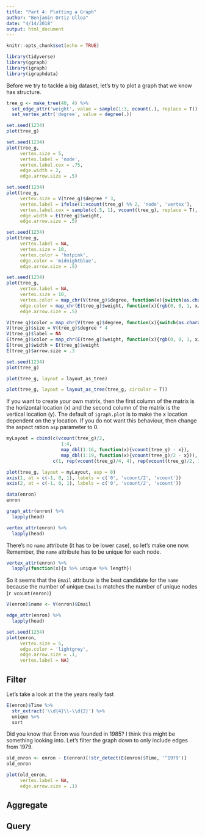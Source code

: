 ```yaml
---
title: "Part 4: Plotting a Graph"
author: "Benjamin Ortiz Ulloa"
date: "4/14/2018"
output: html_document
---
```


```r
knitr::opts_chunk$set(echo = TRUE)
```

```r
library(tidyverse)
library(ggraph)
library(igraph)
library(igraphdata)
```

Before we try to tackle a big dataset, let's try to plot a graph that we know has structure. 

```r
tree_g <- make_tree(40, 4) %>%
  set_edge_attr('weight', value = sample(1:3, ecount(.), replace = T)) %>%
  set_vertex_attr('degree', value = degree(.))
```

```r
set.seed(1234)
plot(tree_g)
```
```r
set.seed(1234)
plot(tree_g,
     vertex.size = 5,
     vertex.label = 'node',
     vertex.label.cex = .75,
     edge.width = 2,
     edge.arrow.size = .5)
```
```r
set.seed(1234)
plot(tree_g,
     vertex.size = V(tree_g)$degree * 3,
     vertex.label = ifelse(1:vcount(tree_g) %% 2, 'node', 'vertex'),
     vertex.label.cex = sample(c(.5, 1), vcount(tree_g), replace = T),
     edge.width = E(tree_g)$weight,
     edge.arrow.size = .5)
```

```r
set.seed(1234)
plot(tree_g,
     vertex.label = NA,
     vertex.size = 10,
     vertex.color = 'hotpink',
     edge.color = 'midnightblue',
     edge.arrow.size = .5)
```

```r
set.seed(1234)
plot(tree_g,
     vertex.label = NA,
     vertex.size = 10,
     vertex.color = map_chr(V(tree_g)$degree, function(x){switch(as.character(x), "4" = 'red', "5" = 'white', "1" = 'blue')}),
     edge.color = map_chr(E(tree_g)$weight, function(x){rgb(0, 0, 1, x/3)}),
     edge.arrow.size = .5)
```

```r
V(tree_g)$color = map_chr(V(tree_g)$degree, function(x){switch(as.character(x), "4" = 'red', "5" = 'white', "1" = 'blue')})
V(tree_g)$size = V(tree_g)$degree * 4
V(tree_g)$label = NA
E(tree_g)$color = map_chr(E(tree_g)$weight, function(x){rgb(0, 0, 1, x/3)})
E(tree_g)$width = E(tree_g)$weight
E(tree_g)$arrow.size = .3
```

```r
set.seed(1234)
plot(tree_g)
```

```r
plot(tree_g, layout = layout_as_tree)
```

```r
plot(tree_g, layout = layout_as_tree(tree_g, circular = T))
```

If you want to create your own matrix, then the first column of the matrix is the horizontal location (x) and the second column of the matrix is the vertical location (y). The default of `igraph.plot` is to make the x location dependent on the y location. If you do not want this behaviour, then change the aspect ration `asp` parameter to 0.

```r
myLayout = cbind(c(vcount(tree_g)/2, 
                    1:4, 
                    map_dbl(1:16, function(x){vcount(tree_g) - x}),
                    map_dbl(1:19, function(x){vcount(tree_g)/2 - x})),
                 c(1, rep(vcount(tree_g)/4, 4), rep(vcount(tree_g)/2, 16), rep(vcount(tree_g), 19)))
```

```r
plot(tree_g, layout = myLayout, asp = 0)
axis(1, at = c(-1, 0, 1), labels = c('0', 'vcount/2', 'vcount'))
axis(2, at = c(-1, 0, 1), labels = c('0', 'vcount/2', 'vcount'))
```

```r
data(enron)
enron
```

```r
graph_attr(enron) %>%
  lapply(head)
```

```r
vertex_attr(enron) %>% 
  lapply(head)
```

There's no `name` attribute (it has to be lower case), so let's make one now. Remember, the `name` attribute has to be unique for each node.
```r
vertex_attr(enron) %>%
  lapply(function(x){x %>% unique %>% length})

```

So it seems that the `Email` attribute is the best candidate for the `name` because the number of unique `Emails` matches the number of unique nodes (`r vcount(enron)`)

```r
V(enron)$name <- V(enron)$Email
```

```r
edge_attr(enron) %>%
  lapply(head)
```


```r
set.seed(1234)
plot(enron,
     vertex.size = 5,
     edge.color = 'lightgrey',
     edge.arrow.size = .1,
     vertex.label = NA)
```

## Filter

Let's take a look at the the years really fast

```r
E(enron)$Time %>%
  str_extract('\\d{4}\\-\\d{2}') %>%
  unique %>%
  sort
```

Did you know that Enron was founded in 1985? I think this  might be something looking into. Let's filter the graph down to only include edges from 1979.

```r
old_enron <- enron - E(enron)[!str_detect(E(enron)$Time, '^1979')]
old_enron
```

```r
plot(old_enron,
     vertex.label = NA,
     edge.arrow.size = .1)
```

## Aggregate
## Query